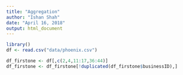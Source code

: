 ```yaml
---
title: "Aggregation"
author: "Ishan Shah"
date: "April 16, 2018"
output: html_document
---
```


```r
library()
df <- read.csv("data/phoenix.csv")

```

```r

df_firstone <- df[,c(2,4,11:17,36:44)]
df_firstone <- df_firstone[!duplicated(df_firstone$businessID),]

```

```r


```


